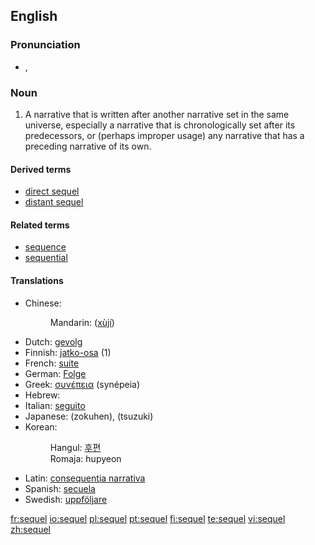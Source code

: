 ==English==

===Pronunciation===
*{{IPA|/ˈsiːkwəl/}}, {{SAMPA|/"si:kw@l/}}

===Noun===
{{en-noun}}

# {{narratology}} A narrative that is written after another narrative set in the same universe, especially a narrative that is chronologically set after its predecessors, or (perhaps improper usage) any narrative that has a preceding narrative of its own.

====Derived terms====
* [[direct sequel]]
* [[distant sequel]]

====Related terms====
* [[sequence]]
* [[sequential]]

====Translations====
*Chinese:
*:Mandarin: {{zh-ts|續集|续集}} ([[xùjí]])
*Dutch: [[gevolg]]
*Finnish: [[jatko-osa]] (1)
*French: [[suite]]
*German: [[Folge]]
*Greek: [[συνέπεια]] (synépeia)
*Hebrew: {{he-translation|המשך|hemsheikh}}
*Italian: [[seguito]]
*Japanese: {{JAchar|[[続編]]}} (zokuhen), {{JAchar|[[続き]]}} (tsuzuki)
*Korean:
*:Hangul: [[후편]]
*:Romaja: hupyeon
*Latin: [[consequentia narrativa]]
*Spanish: [[secuela]]
*Swedish: [[uppföljare]] {{c}}

[[fr:sequel]]
[[io:sequel]]
[[pl:sequel]]
[[pt:sequel]]
[[fi:sequel]]
[[te:sequel]]
[[vi:sequel]]
[[zh:sequel]]